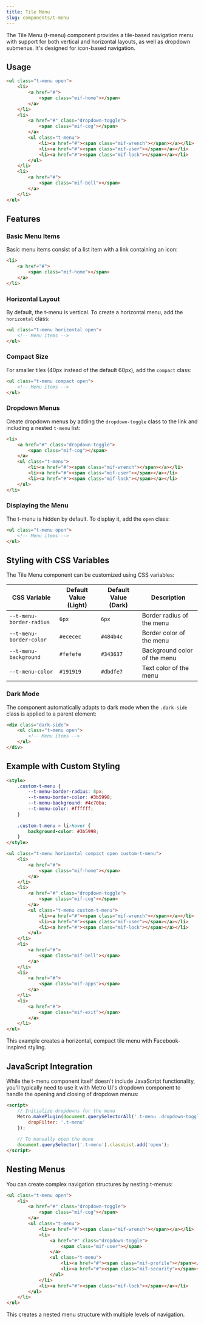```yaml
---
title: Tile Menu
slug: components/t-menu
---
```


The Tile Menu (t-menu) component provides a tile-based navigation menu with support for both vertical and horizontal layouts, as well as dropdown submenus. It's designed for icon-based navigation.

## Usage

```html
<ul class="t-menu open">
    <li>
        <a href="#">
            <span class="mif-home"></span>
        </a>
    </li>
    <li>
        <a href="#" class="dropdown-toggle">
            <span class="mif-cog"></span>
        </a>
        <ul class="t-menu">
            <li><a href="#"><span class="mif-wrench"></span></a></li>
            <li><a href="#"><span class="mif-user"></span></a></li>
            <li><a href="#"><span class="mif-lock"></span></a></li>
        </ul>
    </li>
    <li>
        <a href="#">
            <span class="mif-bell"></span>
        </a>
    </li>
</ul>
```

## Features

### Basic Menu Items

Basic menu items consist of a list item with a link containing an icon:

```html
<li>
    <a href="#">
        <span class="mif-home"></span>
    </a>
</li>
```

### Horizontal Layout

By default, the t-menu is vertical. To create a horizontal menu, add the `horizontal` class:

```html
<ul class="t-menu horizontal open">
    <!-- Menu items -->
</ul>
```

### Compact Size

For smaller tiles (40px instead of the default 60px), add the `compact` class:

```html
<ul class="t-menu compact open">
    <!-- Menu items -->
</ul>
```

### Dropdown Menus

Create dropdown menus by adding the `dropdown-toggle` class to the link and including a nested `t-menu` list:

```html
<li>
    <a href="#" class="dropdown-toggle">
        <span class="mif-cog"></span>
    </a>
    <ul class="t-menu">
        <li><a href="#"><span class="mif-wrench"></span></a></li>
        <li><a href="#"><span class="mif-user"></span></a></li>
        <li><a href="#"><span class="mif-lock"></span></a></li>
    </ul>
</li>
```

### Displaying the Menu

The t-menu is hidden by default. To display it, add the `open` class:

```html
<ul class="t-menu open">
    <!-- Menu items -->
</ul>
```

## Styling with CSS Variables

The Tile Menu component can be customized using CSS variables:

| CSS Variable | Default Value (Light) | Default Value (Dark) | Description |
|--------------|----------------------|---------------------|-------------|
| `--t-menu-border-radius` | `6px` | `6px` | Border radius of the menu |
| `--t-menu-border-color` | `#ececec` | `#484b4c` | Border color of the menu |
| `--t-menu-background` | `#fefefe` | `#343637` | Background color of the menu |
| `--t-menu-color` | `#191919` | `#dbdfe7` | Text color of the menu |

### Dark Mode

The component automatically adapts to dark mode when the `.dark-side` class is applied to a parent element:

```html
<div class="dark-side">
    <ul class="t-menu open">
        <!-- Menu items -->
    </ul>
</div>
```

## Example with Custom Styling

```html
<style>
    .custom-t-menu {
        --t-menu-border-radius: 8px;
        --t-menu-border-color: #3b5998;
        --t-menu-background: #4c70ba;
        --t-menu-color: #ffffff;
    }
    
    .custom-t-menu > li:hover {
        background-color: #3b5998;
    }
</style>

<ul class="t-menu horizontal compact open custom-t-menu">
    <li>
        <a href="#">
            <span class="mif-home"></span>
        </a>
    </li>
    <li>
        <a href="#" class="dropdown-toggle">
            <span class="mif-cog"></span>
        </a>
        <ul class="t-menu custom-t-menu">
            <li><a href="#"><span class="mif-wrench"></span></a></li>
            <li><a href="#"><span class="mif-user"></span></a></li>
            <li><a href="#"><span class="mif-lock"></span></a></li>
        </ul>
    </li>
    <li>
        <a href="#">
            <span class="mif-bell"></span>
        </a>
    </li>
    <li>
        <a href="#">
            <span class="mif-apps"></span>
        </a>
    </li>
    <li>
        <a href="#">
            <span class="mif-exit"></span>
        </a>
    </li>
</ul>
```

This example creates a horizontal, compact tile menu with Facebook-inspired styling.

## JavaScript Integration

While the t-menu component itself doesn't include JavaScript functionality, you'll typically need to use it with Metro UI's dropdown component to handle the opening and closing of dropdown menus:

```html
<script>
    // Initialize dropdowns for the menu
    Metro.makePlugin(document.querySelectorAll('.t-menu .dropdown-toggle'), 'dropdown', {
        dropFilter: '.t-menu'
    });
    
    // To manually open the menu
    document.querySelector('.t-menu').classList.add('open');
</script>
```

## Nesting Menus

You can create complex navigation structures by nesting t-menus:

```html
<ul class="t-menu open">
    <li>
        <a href="#" class="dropdown-toggle">
            <span class="mif-cog"></span>
        </a>
        <ul class="t-menu">
            <li><a href="#"><span class="mif-wrench"></span></a></li>
            <li>
                <a href="#" class="dropdown-toggle">
                    <span class="mif-user"></span>
                </a>
                <ul class="t-menu">
                    <li><a href="#"><span class="mif-profile"></span></a></li>
                    <li><a href="#"><span class="mif-security"></span></a></li>
                </ul>
            </li>
            <li><a href="#"><span class="mif-lock"></span></a></li>
        </ul>
    </li>
</ul>
```

This creates a nested menu structure with multiple levels of navigation.